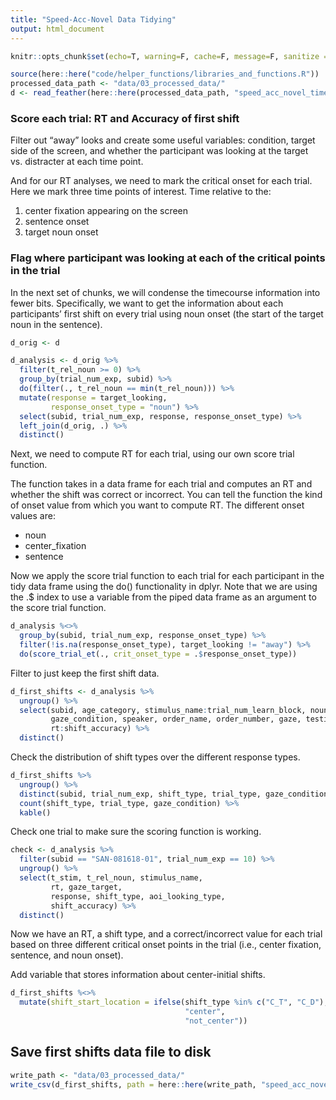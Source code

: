 ```yaml
---
title: "Speed-Acc-Novel Data Tidying"
output: html_document
---
```


```r
knitr::opts_chunk$set(echo=T, warning=F, cache=F, message=F, sanitize = T)
```

```r
source(here::here("code/helper_functions/libraries_and_functions.R"))
processed_data_path <- "data/03_processed_data/"
d <- read_feather(here::here(processed_data_path, "speed_acc_novel_timecourse.feather"))
```

### Score each trial: RT and Accuracy of first shift

Filter out "away" looks and create some useful variables: condition, target side of the screen, and whether the participant was looking at the target vs. distracter at each time point.

And for our RT analyses, we need to mark the critical onset for each trial. Here we mark three time points of interest. Time relative to the:

1. center fixation appearing on the screen
2. sentence onset
3. target noun onset

### Flag where participant was looking at each of the critical points in the trial 

In the next set of chunks, we will condense the timecourse information into fewer bits. Specifically, we want to get the information about each participants' first shift on every trial using noun onset (the start of the target noun in the sentence).

```r
d_orig <- d

d_analysis <- d_orig %>% 
  filter(t_rel_noun >= 0) %>%
  group_by(trial_num_exp, subid) %>% 
  do(filter(., t_rel_noun == min(t_rel_noun))) %>% 
  mutate(response = target_looking,
         response_onset_type = "noun") %>% 
  select(subid, trial_num_exp, response, response_onset_type) %>% 
  left_join(d_orig, .) %>% 
  distinct()
```

Next, we need to compute RT for each trial, using our own score trial function. 

The function takes in a data frame for each trial and computes an RT and whether the shift was correct or incorrect. You can tell the function the kind of onset value from which you want to compute RT. The different onset values are:

* noun 
* center_fixation
* sentence

Now we apply the score trial function to each trial for each participant in the tidy data frame using the do() functionality in dplyr. Note that we are using the .$ index to use a variable from the piped data frame as an argument to the score trial function.

```r
d_analysis %<>% 
  group_by(subid, trial_num_exp, response_onset_type) %>% 
  filter(!is.na(response_onset_type), target_looking != "away") %>% 
  do(score_trial_et(., crit_onset_type = .$response_onset_type)) 
```

Filter to just keep the first shift data.

```r
d_first_shifts <- d_analysis %>% 
  ungroup() %>% 
  select(subid, age_category, stimulus_name:trial_num_learn_block, noun, trial_type, 
         gaze_condition, speaker, order_name, order_number, gaze, testing_date:comments, 
         rt:shift_accuracy) %>% 
  distinct()
```

Check the distribution of shift types over the different response types.

```r
d_first_shifts %>% 
  ungroup() %>% 
  distinct(subid, trial_num_exp, shift_type, trial_type, gaze_condition) %>% 
  count(shift_type, trial_type, gaze_condition) %>% 
  kable()
```

Check one trial to make sure the scoring function is working. 

```r
check <- d_analysis %>% 
  filter(subid == "SAN-081618-01", trial_num_exp == 10) %>% 
  ungroup() %>% 
  select(t_stim, t_rel_noun, stimulus_name,
         rt, gaze_target, 
         response, shift_type, aoi_looking_type,
         shift_accuracy) %>% 
  distinct()
```

Now we have an RT, a shift type, and a correct/incorrect value for each trial based on three different critical onset points in the trial (i.e., center fixation, sentence, and noun onset).

Add variable that stores information about center-initial shifts. 

```r
d_first_shifts %<>% 
  mutate(shift_start_location = ifelse(shift_type %in% c("C_T", "C_D"), 
                                       "center", 
                                       "not_center"))
```

## Save first shifts data file to disk

```r
write_path <- "data/03_processed_data/"
write_csv(d_first_shifts, path = here::here(write_path, "speed_acc_novel_shifts.csv"))
```
